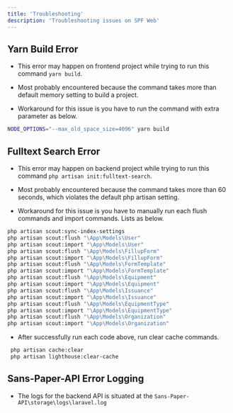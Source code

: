 ```yaml
---
title: 'Troubleshooting'
description: 'Troubleshooting issues on SPF Web'
---
```


## Yarn Build Error

- This error may happen on frontend project while trying to run this command `yarn build`.

- Most probably encountered because the command takes more than default memory setting to build a project.

- Workaround for this issue is you have to run the command with extra parameter as below.

```sh
NODE_OPTIONS="--max_old_space_size=4096" yarn build
```



## Fulltext Search Error

- This error may happen on backend project while trying to run this command `php artisan init:fulltext-search`.

- Most probably encountered because the command takes more than 60 seconds, which violates the default php artisan setting.

- Workaround for this issue is you have to manually run each flush commands and import commands. Lists as below.

```sh
php artisan scout:sync-index-settings
php artisan scout:flush "\App\Models\User"
php artisan scout:import "\App\Models\User"
php artisan scout:flush "\App\Models\FillupForm"
php artisan scout:import "\App\Models\FillupForm"
php artisan scout:flush "\App\Models\FormTemplate"
php artisan scout:import "\App\Models\FormTemplate"
php artisan scout:flush "\App\Models\Equipment"
php artisan scout:import "\App\Models\Equipment"
php artisan scout:flush "\App\Models\Issuance"
php artisan scout:import "\App\Models\Issuance"
php artisan scout:flush "\App\Models\EquipmentType"
php artisan scout:import "\App\Models\EquipmentType"
php artisan scout:flush "\App\Models\Organization"
php artisan scout:import "\App\Models\Organization"
```

- After successfully run each code above, run clear cache commands.

```sh
 php artisan cache:clear
 php artisan lighthouse:clear-cache
```

## Sans-Paper-API Error Logging
- The logs for the backend API is situated at the `Sans-Paper-API\storage\logs\laravel.log`